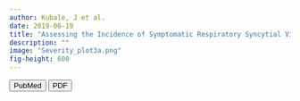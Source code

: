 ```yaml
---
author: Kubale, J et al.
date: 2019-06-19
title: "Assessing the Incidence of Symptomatic Respiratory Syncytial Virus Illness Within a Prospective Birth Cohort in Managua, Nicaragua"
description: ""
image: "Severity_plot3a.png"
fig-height: 600
---
```


:::{.column-body-outset}

:::

:::{.column-body-outset}
[<button type="button" class="btn btn-outline-dark mb-2">PubMed</button>](https://pubmed.ncbi.nlm.nih.gov/31257406/) [<button type="button" class="btn btn-outline-dark mb-2">PDF</button>](kubale_cidrsv2020.pdf)
:::
